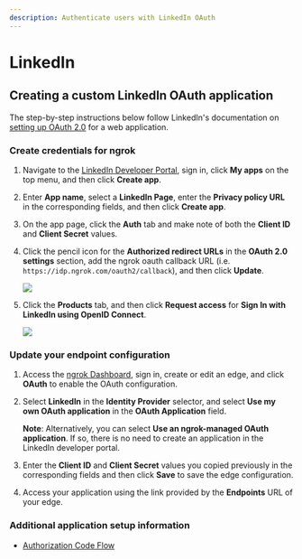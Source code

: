 ```yaml
---
description: Authenticate users with LinkedIn OAuth
---
```


# LinkedIn

## Creating a custom LinkedIn OAuth application

The step-by-step instructions below follow LinkedIn's documentation on [setting up OAuth 2.0](https://learn.microsoft.com/en-us/linkedin/shared/authentication/authorization-code-flow?tabs=HTTPS1#step-1-configure-your-application) for a web application.

### Create credentials for ngrok

1.  Navigate to the [LinkedIn Developer Portal](https://developer.linkedin.com/), sign in, click **My apps** on the top menu, and then click **Create app**.

2.  Enter **App name**, select a **LinkedIn Page**, enter the **Privacy policy URL** in the corresponding fields, and then click **Create app**.

3.  On the app page, click the **Auth** tab and make note of both the **Client ID** and **Client Secret** values.

4.  Click the pencil icon for the **Authorized redirect URLs** in the **OAuth 2.0 settings** section, add the ngrok oauth callback URL (i.e. `https://idp.ngrok.com/oauth2/callback`), and then click **Update**.

    ![](/img/howto/oauth/1-linkedin-register.png)

5.  Click the **Products** tab, and then click **Request access** for **Sign In with LinkedIn using OpenID Connect**.

    ![](/img/howto/oauth/2-linkedin-add-products.png)

### Update your endpoint configuration

1.  Access the [ngrok Dashboard](https://dashboard.ngrok.com/), sign in, create or edit an edge, and click **OAuth** to enable the OAuth configuration.

2.  Select **LinkedIn** in the **Identity Provider** selector, and select **Use my own OAuth application** in the **OAuth Application** field.

    **Note**: Alternatively, you can select **Use an ngrok-managed OAuth application**. If so, there is no need to create an application in the LinkedIn developer portal.

3.  Enter the **Client ID** and **Client Secret** values you copied previously in the corresponding fields and then click **Save** to save the edge configuration.

4.  Access your application using the link provided by the **Endpoints** URL of your edge.

### Additional application setup information

- [Authorization Code Flow](https://learn.microsoft.com/en-us/linkedin/shared/authentication/authorization-code-flow)
